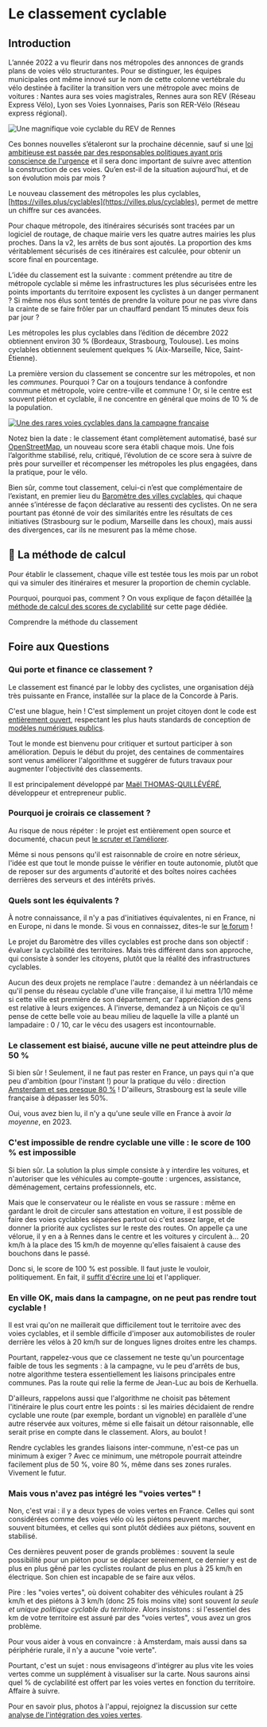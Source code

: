 
# Le classement cyclable 

## Introduction

L’année 2022 a vu fleurir dans nos métropoles des annonces de grands plans de voies vélo structurantes. Pour se distinguer, les équipes municipales ont même innové sur le nom de cette colonne vertébrale du vélo destinée à faciliter la transition vers une métropole avec moins de voitures : Nantes aura ses voies magistrales, Rennes aura son REV (Réseau Express Vélo), Lyon ses Voies Lyonnaises, Paris son RER-Vélo (Réseau express régional).

![Une magnifique voie cyclable du REV de Rennes](https://kont.me/images/weelz-rennes-velo-urbain-cycliste-2019-9389.jpg)

Ces bonnes nouvelles s’étaleront sur la prochaine décennie, sauf si une [loi ambitieuse est passée par des responsables politiques ayant pris conscience de l'urgence](https://kont.me/ville-loi-2024) et il sera donc important de suivre avec attention la construction de ces voies. Qu’en est-il de la situation aujourd’hui, et de son évolution mois par mois ?

Le nouveau classement des métropoles les plus cyclables, [https://villes.plus/cyclables](https://villes.plus/cyclables), permet de mettre un chiffre sur ces avancées.

Pour chaque métropole, des itinéraires sécurisés sont tracées par un logiciel de routage, de chaque mairie vers les quatre autres mairies les plus proches. Dans la v2, les arrêts de bus sont ajoutés. La proportion des kms véritablement sécurisés de ces itinéraires est calculée, pour obtenir un score final en pourcentage.

L’idée du classement est la suivante : comment prétendre au titre de métropole cyclable si même les infrastructures les plus sécurisées entre les points importants du territoire exposent les cyclistes à un danger permanent ? Si même nos élus sont tentés de prendre la voiture pour ne pas vivre dans la crainte de se faire frôler par un chauffard pendant 15 minutes deux fois par jour ?

Les métropoles les plus cyclables dans l’édition de décembre 2022 obtiennent environ 30 % (Bordeaux, Strasbourg, Toulouse). Les moins cyclables obtiennent seulement quelques % (Aix-Marseille, Nice, Saint-Étienne).

La première version du classement se concentre sur les métropoles, et non les *communes*. Pourquoi ? Car on a toujours tendance à confondre commune et métropole, voire centre-ville et commune ! Or, si le centre est souvent piéton et cyclable, il ne concentre en général que moins de 10 % de la population. 


[![Une des rares voies cyclables dans la campagne française](/campagne.jpeg)](https://twitter.com/alechat1/status/1627933640729706496/photo/1)

Notez bien la date : le classement étant complètement automatisé, basé sur [OpenStreetMap](https://www.openstreetmap.org/), un nouveau score sera établi chaque mois. Une fois l’algorithme stabilisé, relu, critiqué, l’évolution de ce score sera à suivre de près pour surveiller et récompenser les métropoles les plus engagées, dans la pratique, pour le vélo.

Bien sûr, comme tout classement, celui-ci n’est que complémentaire de l’existant, en premier lieu du [Baromètre des villes cyclables](https://barometre.parlons-velo.fr/), qui chaque année s’intéresse de façon déclarative au ressenti des cyclistes. On ne sera pourtant pas étonné de voir des similarités entre les résultats de ces initiatives (Strasbourg sur le podium, Marseille dans les choux), mais aussi des divergences, car ils ne mesurent pas la même chose.


## 🧮 La méthode de calcul

Pour établir le classement, chaque ville est testée tous les mois par un robot qui va simuler des itinéraires et mesurer la proportion de chemin cyclable. 

Pourquoi, pourquoi pas, comment ? On vous explique de façon détaillée [la méthode de calcul des scores de cyclabilité](/explications/cyclables/methode) sur cette page dédiée.

<ArticleImportantLink to="/explications/cyclables/methode">Comprendre la méthode du classement</ArticleImportantLink>


## Foire aux Questions

### Qui porte et finance ce classement ?

Le classement est financé par le lobby des cyclistes, une organisation déjà très puissante en France, installée sur la place de la Concorde à Paris. 

C'est une blague, hein ! C'est simplement un projet citoyen dont le code est [entièrement ouvert](https://github.com/laem/villes.plus), respectant les plus hauts standards de conception de [modèles numériques publics](https://publi.codes/docs/pourquoi-publicodes/standard-modeles-ouverts). 

Tout le monde est bienvenu pour critiquer et surtout participer à son amélioration. Depuis le début du projet, des centaines de commentaires sont venus améliorer l'algorithme et suggérer de futurs travaux pour augmenter l'objectivité des classements.

Il est principalement développé par [Maël THOMAS-QUILLÉVÉRÉ](https://kont.me), développeur et entrepreneur public.

### Pourquoi je croirais ce classement ? 

Au risque de nous répéter : le projet est entièrement open source et documenté, chacun peut [le scruter et l’améliorer](https://github.com/laem/villes.plus/issues?q=is%3Aissue+is%3Aopen+label%3ACyclable).

Même si nous pensons qu'il est raisonnable de croire en notre sérieux, l'idée est que tout le monde puisse le vérifier en toute autonomie, plutôt que de reposer sur des arguments d'autorité et des boîtes noires cachées derrières des serveurs et des intérêts privés. 

### Quels sont les équivalents ? 

À notre connaissance, il n'y a pas d'initiatives équivalentes, ni en France, ni en Europe, ni dans le monde. Si vous en connaissez, dites-le sur [le forum](https://github.com/laem/villes.plus) !

Le projet du Baromètre des villes cyclables est proche dans son objectif : évaluer la cyclabilité des territoires. Mais très différent dans son approche, qui consiste à sonder les citoyens, plutôt que la réalité des infrastructures cyclables. 

Aucun des deux projets ne remplace l'autre : demandez à un néérlandais ce qu'il pense du réseau cyclable d'une ville française, il lui mettra 1/10 même si cette ville est première de son département, car l'appréciation des gens est relative à leurs exigences. À l'inverse, demandez à un Niçois ce qu'il pense de cette belle voie au beau milieu de laquelle la ville a planté un lampadaire : 0 / 10, car le vécu des usagers est incontournable. 

### Le classement est biaisé, aucune ville ne peut atteindre plus de 50 %

Si bien sûr ! Seulement, il ne faut pas rester en France, un pays qui n'a que peu d'ambition (pour l'instant !) pour la pratique du vélo : direction [Amsterdam et ses presque 80 %](/cyclables/47811) ! D'ailleurs, Strasbourg est la seule ville française à dépasser les 50%. 

Oui, vous avez bien lu, il n'y a qu'une seule ville en France à avoir *la moyenne*, en 2023. 

### C'est impossible de rendre cyclable une ville : le score de 100 % est impossible

Si bien sûr. La solution la plus simple consiste à y interdire les voitures, et n'autoriser que les véhicules au compte-goutte : urgences, assistance, déménagement, certains professionnels, etc.

Mais que le conservateur ou le réaliste en vous se rassure : même en gardant le droit de circuler sans attestation en voiture, il est possible de faire des voies cyclables séparées partout où c'est assez large, et de donner la priorité aux cyclistes sur le reste des routes. On appelle ça une vélorue, il y en a à Rennes dans le centre et les voitures y circulent à... 20 km/h à la place des 15 km/h de moyenne qu'elles faisaient à cause des bouchons dans le passé.

Donc si, le score de 100 % est possible. Il faut juste le vouloir, politiquement. En fait, il [suffit d'écrire une loi](https://kont.me/ville-loi-2024) et l'appliquer.

### En ville OK, mais dans la campagne, on ne peut pas rendre tout cyclable !

Il est vrai qu'on ne maillerait que difficilement tout le territoire avec des voies cyclables, et il semble difficile d'imposer aux automobilistes de rouler derrière les vélos à 20 km/h sur de longues lignes droites entre les champs. 

Pourtant, rappelez-vous que ce classement ne teste qu'un pourcentage faible de tous les segments : à la campagne, vu le peu d'arrêts de bus, notre algorithme testera essentiellement les liaisons principales entre communes. Pas la route qui relie la ferme de Jean-Luc au bois de Kerhuella. 

D'ailleurs, rappelons aussi que l'algorithme ne choisit pas bêtement l'itinéraire le plus court entre les points : si les mairies décidaient de rendre cyclable une route (par exemple, bordant un vignoble) en parallèle d'une autre réservée aux voitures, même si elle faisait un détour raisonnable, elle serait prise en compte dans le classement. Alors, au boulot ! 

Rendre cyclables les grandes liaisons inter-commune, n'est-ce pas un minimum à exiger ? Avec ce minimum, une métropole pourrait atteindre facilement plus de 50 %, voire 80 %, même dans ses zones rurales. Vivement le futur. 


### Mais vous n'avez pas intégré les "voies vertes" !


Non, c'est vrai : il y a deux types de voies vertes en France. Celles qui sont considérées comme des voies vélo où les piétons peuvent marcher, souvent bitumées, et celles qui sont plutôt dédiées aux piétons, souvent en stabilisé. 

Ces dernières peuvent poser de grands problèmes : souvent la seule possibilité pour un piéton pour se déplacer sereinement, ce dernier y est de plus en plus gêné par les cyclistes roulant de plus en plus à 25 km/h en électrique. Son chien est incapable de se faire aux vélos. 

Pire : les "voies vertes", où doivent cohabiter des véhicules roulant à 25 km/h et des piétons à 3 km/h (donc 25 fois moins vite) sont souvent *la seule et unique politique cyclable du territoire*. Alors insistons : si l'essentiel des km de votre territoire est assuré par des "voies vertes", vous avez un gros problème. 

Pour vous aider à vous en convaincre : à Amsterdam, mais aussi dans sa périphérie rurale, il n'y a aucune "voie verte". 

Pourtant, c'est un sujet : nous envisageons d'intégrer au plus vite les voies vertes comme un supplément à visualiser sur la carte. Nous saurons ainsi quel % de cyclabilité est offert par les voies vertes en fonction du territoire. Affaire à suivre. 

Pour en savoir plus, photos à l'appui, rejoignez la discussion sur cette [analyse de l'intégration des voies vertes](https://github.com/laem/villes.plus/issues/87). 



